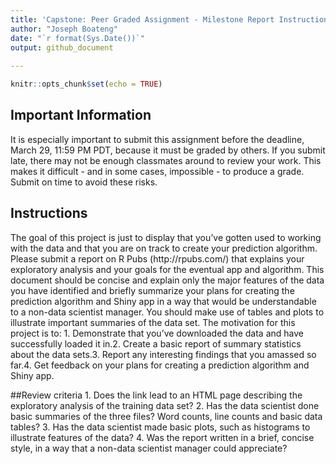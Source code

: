 ---
title: 'Capstone: Peer Graded Assignment - Milestone Report Instructions'
author: "Joseph Boateng"
date: "`r format(Sys.Date())`"
output: github_document
     
---

```{r setup, include=FALSE}
knitr::opts_chunk$set(echo = TRUE)
```

## Important Information  
It is especially important to submit this assignment before the deadline, March 29, 11:59 PM PDT, because it must be graded by others. If you submit late, there may not be enough classmates around to review your work. This makes it difficult - and in some cases, impossible - to produce a grade. Submit on time to avoid these risks.

## Instructions  
The goal of this project is just to display that you've gotten used to working with the data and that you are on track to create your prediction algorithm. Please submit a report on R Pubs (http://rpubs.com/) that explains your exploratory analysis and your goals for the eventual app and algorithm. This document should be concise and explain only the major features of the data you have identified and briefly summarize your plans for creating the prediction algorithm and Shiny app in a way that would be understandable to a non-data scientist manager. You should make use of tables and plots to illustrate important summaries of the data set. The motivation for this project is to: 1. Demonstrate that you've downloaded the data and have successfully loaded it in.2. Create a basic report of summary statistics about the data sets.3. Report any interesting findings that you amassed so far.4. Get feedback on your plans for creating a prediction algorithm and Shiny app.

##Review criteria
1. Does the link lead to an HTML page describing the exploratory analysis of the training data set?
2. Has the data scientist done basic summaries of the three files? Word counts, line counts and basic data tables?
3. Has the data scientist made basic plots, such as histograms to illustrate features of the data?
4. Was the report written in a brief, concise style, in a way that a non-data scientist manager could appreciate?